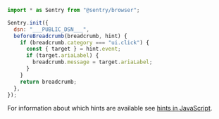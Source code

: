 ```javascript
import * as Sentry from "@sentry/browser";

Sentry.init({
  dsn: "___PUBLIC_DSN___",
  beforeBreadcrumb(breadcrumb, hint) {
    if (breadcrumb.category === "ui.click") {
      const { target } = hint.event;
      if (target.ariaLabel) {
        breadcrumb.message = target.ariaLabel;
      }
    }
    return breadcrumb;
  },
});
```

For information about which hints are available see [hints in JavaScript](/platforms/javascript/#hints).
